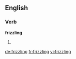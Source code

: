 ==English==

===Verb===
'''frizzling'''

# {{present participle of|frizzle}}

[[de:frizzling]]
[[fr:frizzling]]
[[vi:frizzling]]
